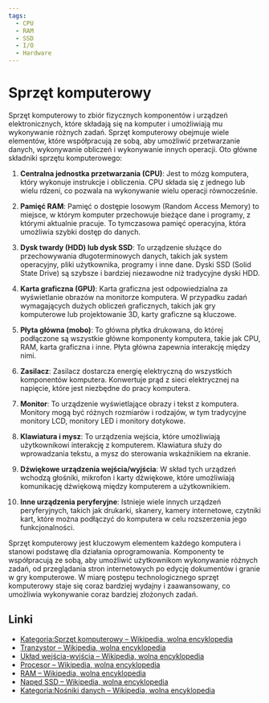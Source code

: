 ```yaml
---
tags:
  - CPU
  - RAM
  - SSD
  - I/O
  - Hardware
---
```


# Sprzęt komputerowy

Sprzęt komputerowy to zbiór fizycznych komponentów i urządzeń elektronicznych, które składają się na komputer i umożliwiają mu wykonywanie różnych zadań. Sprzęt komputerowy obejmuje wiele elementów, które współpracują ze sobą, aby umożliwić przetwarzanie danych, wykonywanie obliczeń i wykonywanie innych operacji. Oto główne składniki sprzętu komputerowego:

1. **Centralna jednostka przetwarzania (CPU)**: Jest to mózg komputera, który wykonuje instrukcje i obliczenia. CPU składa się z jednego lub wielu rdzeni, co pozwala na wykonywanie wielu operacji równocześnie.

2. **Pamięć RAM**: Pamięć o dostępie losowym (Random Access Memory) to miejsce, w którym komputer przechowuje bieżące dane i programy, z którymi aktualnie pracuje. To tymczasowa pamięć operacyjna, która umożliwia szybki dostęp do danych.

3. **Dysk twardy (HDD) lub dysk SSD**: To urządzenie służące do przechowywania długoterminowych danych, takich jak system operacyjny, pliki użytkownika, programy i inne dane. Dyski SSD (Solid State Drive) są szybsze i bardziej niezawodne niż tradycyjne dyski HDD.

4. **Karta graficzna (GPU)**: Karta graficzna jest odpowiedzialna za wyświetlanie obrazów na monitorze komputera. W przypadku zadań wymagających dużych obliczeń graficznych, takich jak gry komputerowe lub projektowanie 3D, karty graficzne są kluczowe.

5. **Płyta główna (mobo)**: To główna płytka drukowana, do której podłączone są wszystkie główne komponenty komputera, takie jak CPU, RAM, karta graficzna i inne. Płyta główna zapewnia interakcję między nimi.

6. **Zasilacz**: Zasilacz dostarcza energię elektryczną do wszystkich komponentów komputera. Konwertuje prąd z sieci elektrycznej na napięcie, które jest niezbędne do pracy komputera.

7. **Monitor**: To urządzenie wyświetlające obrazy i tekst z komputera. Monitory mogą być różnych rozmiarów i rodzajów, w tym tradycyjne monitory LCD, monitory LED i monitory dotykowe.

8. **Klawiatura i mysz**: To urządzenia wejścia, które umożliwiają użytkownikowi interakcję z komputerem. Klawiatura służy do wprowadzania tekstu, a mysz do sterowania wskaźnikiem na ekranie.

9. **Dźwiękowe urządzenia wejścia/wyjścia**: W skład tych urządzeń wchodzą głośniki, mikrofon i karty dźwiękowe, które umożliwiają komunikację dźwiękową między komputerem a użytkownikiem.

10. **Inne urządzenia peryferyjne**: Istnieje wiele innych urządzeń peryferyjnych, takich jak drukarki, skanery, kamery internetowe, czytniki kart, które można podłączyć do komputera w celu rozszerzenia jego funkcjonalności.

Sprzęt komputerowy jest kluczowym elementem każdego komputera i stanowi podstawę dla działania oprogramowania. Komponenty te współpracują ze sobą, aby umożliwić użytkownikom wykonywanie różnych zadań, od przeglądania stron internetowych po edycję dokumentów i granie w gry komputerowe. W miarę postępu technologicznego sprzęt komputerowy staje się coraz bardziej wydajny i zaawansowany, co umożliwia wykonywanie coraz bardziej złożonych zadań.

## Linki

- [Kategoria:Sprzęt komputerowy – Wikipedia, wolna encyklopedia](https://pl.wikipedia.org/wiki/Kategoria:Sprz%C4%99t_komputerowy)
- [Tranzystor – Wikipedia, wolna encyklopedia](https://pl.wikipedia.org/wiki/Tranzystor)
- [Układ wejścia-wyjścia – Wikipedia, wolna encyklopedia](https://pl.wikipedia.org/wiki/Uk%C5%82ad_wej%C5%9Bcia-wyj%C5%9Bcia)
- [Procesor – Wikipedia, wolna encyklopedia](https://pl.wikipedia.org/wiki/Procesor)
- [RAM – Wikipedia, wolna encyklopedia](https://pl.wikipedia.org/wiki/RAM)
- [Napęd SSD – Wikipedia, wolna encyklopedia](https://pl.wikipedia.org/wiki/Nap%C4%99d_SSD)
- [Kategoria:Nośniki danych – Wikipedia, wolna encyklopedia](https://pl.wikipedia.org/wiki/Kategoria:No%C5%9Bniki_danych)
